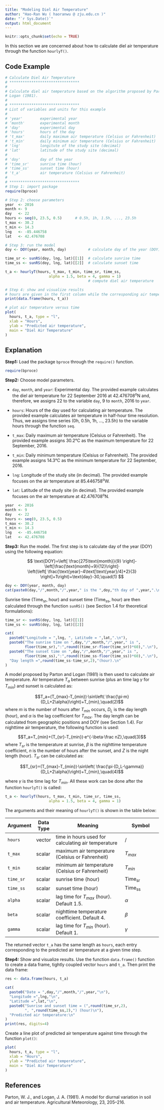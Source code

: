 ---
title: "Modeling Diel Air Temperature"
author: "Hao-Ran Wu ( haoranwu @ zju.edu.cn )"
date: "`r Sys.Date()`"
output: html_document
---

```{r setup, include=FALSE}
knitr::opts_chunk$set(echo = TRUE)
```

In this section we are concerned about how to calculate diel air temperature through the function `hourlyT()`.

## Code Example

```{r eval=FALSE}
# Calculate Diel Air Temperature
# ********************************
#
# Calculate diel air temperature based on the algorithm proposed by Parton and 
# Logan (1981).
#
# ********************************
# List of variables and units for this example
#
# 'year'        experimental year
# ’month'       experimental month
# 'day'         experimental day
# 'hours'       hours of the day
# 't_max'       daily maximum air temperature (Celsius or Fahrenheit)
# 't_min'       daily minimum air temperature (Celsius or Fahrenheit)
# 'lng'         longitute of the study site (decimal)
# 'lat'         latitude of the study site (decimal)
# 
# 'doy'         day of the year
# 'time_sr'     sunrise time (hour)
# 'time_ss'     sunset time (hour)
# 't_a'         air temperature (Celsius or Fahrenheit)
#
# ********************************
# Step 1: import package
require(bproce)

# Step 2: choose parameters
year  <- 2016
month <- 9
day   <- 22
hours <- seq(0, 23.5, 0.5)      # 0.5h, 1h, 1.5h, ..., 23.5h
t_max <- 30.2
t_min <- 14.3
lng   <- -85.446758
lat   <- 42.476708

# Step 3: run the model
doy <- DOY(year, month, day)          # calculate day of the year (DOY)

time_sr <- sunRS(doy, lng, lat)[[1]]  # calculate sunrise time
time_ss <- sunRS(doy, lng, lat)[[2]]  # calculate sunset time

t_a <- hourlyT(hours, t_max, t_min, time_sr, time_ss,
                    alpha = 1.5, beta = 4, gamma = 1)
                                      # compute diel air temperature

# Step 4: show and visualize results
# hours are given in the first column while the corresponding air temperature is shown in the second column
print(data.frame(hours, t_a))

# plot air temperature versus time
plot(
  hours, t_a, type = "l", 
  xlab = "Hours", 
  ylab = "Predicted air temperature",
  main = "Diel Air Temperature"
)
```

## Explanation

**Step1:** Load the package `bproce` through the `require()` function.

```{r message=FALSE}
require(bproce)
```

**Step2:** Choose model parameters.

-   `day`, `month`, and `year`: Experimental day. The provided example calculates the diel air temperature for 22 September 2016 at 42.476708^o^N and, therefore, we assigns 22 to the variable `day`, 9 to `month`, 2016 to `year`.

-   `hours`: Hours of the day used for calculating air temperature. The provided example calculates air temperature in half-hour time resolution. Thus, we assigns time series (0h, 0.5h, 1h, ..., 23.5h) to the variable hours through the function `seq`.

-   `t_max`: Daily maximum air temperature (Celsius or Fahrenheit). The provided example assigns 30.2°C as the maximum temperature for 22 September, 2016.

-   `t_min`: Daily minimum temperature (Celsius or Fahrenheit). The provided example assigns 14.3°C as the minimum temperature for 22 September, 2016.

-   `lng`: Longitude of the study site (in decimal). The provided example focuses on the air temperature at 85.446758^o^W.

-   `lat`: Latitude of the study site (in decimal). The provided example focuses on the air temperature at 42.476708^o^N.

```{r comment=""}
year  <- 2016
month <- 9
day   <- 22
hours <- seq(0, 23.5, 0.5)
t_max <- 30.2
t_min <- 14.3
lng   <- -85.446758
lat   <- 42.476708
```

**Step3:** Run the model. The first step is to calculate day of the year (DOY) using the following equation:

$$
\text{DOY}=\left[ \frac{275\text{month}}{9} \right]-\left[\frac{\text{month}+9}{12}\right]·
\left(\left[ \frac{\text{year}-4\text[\text{year}/4]+2}{3} \right]+1\right)+\text{day}-30,\quad(1)
$$

```{r comment=""}
doy <- DOY(year, month, day)
cat(paste0(day,"/",month,"/",year," is the ",doy,"th day of ",year,".\n"))
```

Sunrise time (Time~sr~, hour) and sunset time (Time~ss~, hour) are then calculated through the function `sunRS()` (see Section 1.4 for theoretical formulations):

```{r comment=""}
time_sr <- sunRS(doy, lng, lat)[[1]]
time_ss <- sunRS(doy, lng, lat)[[2]]

cat(
  paste0("Longitude = ",lng, ", Latitude = ",lat,".\n"),
  paste0("The sunrise time on ",day,"/",month,"/",year," is ",
         floor(time_sr),":",round((time_sr-floor(time_sr))*60),".\n"),
  paste0("The sunset time on ",day,"/",month,"/",year," is ",
         floor(time_ss),":",round((time_ss-floor(time_ss))*60),".\n"),
  "Day length =",round(time_ss-time_sr,2),"(hour).\n"
)
```

A model proposed by Parton and Logan (1981) is then used to calculate air temperature. Air temperature $T_a$ between sunrise (plus an time lag $\gamma$ for $T_{min}$) and sunset is calculated as:

$$T_a=(T_{max}-T_{min})·\sin\left( \frac{\pi·m}{D_L+2\alpha}\right)+T_{min},\quad(2)$$where *m* is the number of hours after $T_{min}$ occurs, $D_L$ is the day length (hour), and $\alpha$ is the lag coefficient for $T_{max}$. The day length can be calculated from geographic positions and DOY (see Section 1.4). For nighttime air temperature, the following function is used:

$$T_a=T_{min}+(T_{sr}-T_{min})·e^{-\beta·\frac nZ},\quad(3)$$where $T_{sr}$ is the temperature at sunrise, $\beta$ is the nighttime temperature coefficient, $n$ is the number of hours after the sunset, and $Z$ is the night length (hour). $T_{sr}$ can be calculated as:

$$T_{sr}=(T_{max}-T_{min})·\sin\left( \frac{\pi·(D_L-\gamma)}{D_L+2\alpha}\right)+T_{min},\quad(4)$$

where $\gamma$ is the time lag for $T_{min}$. All these work can be done after the function `hourlyT()` is called:

```{r comment=""}
t_a <- hourlyT(hours, t_max, t_min, time_sr, time_ss,
                    alpha = 1.5, beta = 4, gamma = 1)
```

The arguments and their meaning of `hourlyT()` is shown in the table below:

| Argument  | Data Type | Meaning                                            | Symbol                    |
|-----------|-----------|----------------------------------------------------|---------------------------|
| `hours`   | vector    | time in hours used for calculating air temperature | /                         |
| `t_max`   | scalar    | maximum air temperature (Celsius or Fahrenheit)    | $T_{max}$                 |
| `t_min`   | scalar    | minimum air temperature (Celsius or Fahrenheit)    | $T_{min}$                 |
| `time_sr` | scalar    | sunrise time (hour)                                | $\text{Time}_{\text{sr}}$ |
| `time_ss` | scalar    | sunset time (hour)                                 | $\text{Time}_{\text{ss}}$ |
| `alpha`   | scalar    | lag time for $T_{max}$ (hour). Default 1.5.        | $\alpha$                  |
| `beta`    | scalar    | nighttime temperature coefficient. Default 4.      | $\beta$                   |
| `gamma`   | scalar    | lag time for $T_{min}$ (hour). Default 1.          | $\gamma$                  |

The returned vector `t_a` has the same length as `hours`, each entry corresponding to the predicted air temperature at a given time step.

**Step4:** Show and visualize results. Use the function `data.frame()` function to create a data frame, tightly coupled vector `hours` and `t_a`. Then print the data frame:

```{r comment=""}
res <- data.frame(hours, t_a)

cat(
  paste0("Date = ",day,"/",month,"/",year,"\n"),
  "Longitude =",lng,"\n",
  "Latitude =",lat,"\n",
  paste0("Sunrise and sunset time = (",round(time_sr,2),
         ", ",round(time_ss,2),") (hour)\n"),
  "Predicted air temperature:\n"
)
print(res, digits=4)
```

Create a line plot of predicted air temperature against time through the function `plot()`:

```{r comment=""}
plot(
  hours, t_a, type = "l", 
  xlab = "Hours", 
  ylab = "Predicted air temperature",
  main = "Diel Air Temperature"
)
```

## References

Parton, W. J., and Logan, J. A. (1981). A model for diurnal variation in soil and air temperature. Agricultural Meteorology, 23, 205--216.
